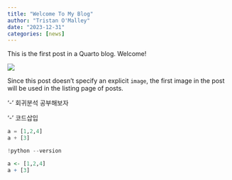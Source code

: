 ```yaml
---
title: "Welcome To My Blog"
author: "Tristan O'Malley"
date: "2023-12-31"
categories: [news]
---
```


This is the first post in a Quarto blog. Welcome!

![](thumbnail.jpg)

Since this post doesn't specify an explicit `image`, the first image in the post will be used in the listing page of posts.

'-' 회귀분석 공부해보자

'-' 코드삽입

```python
a = [1,2,4]
a + [3]
```

```python
!python --version
```

```R
a <- [1,2,4]
a + [3]
```
